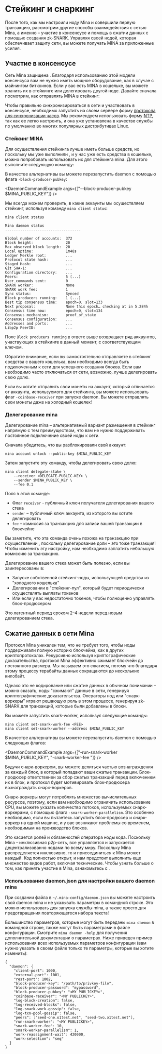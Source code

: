
# Стейкинг и снаркинг

После того, как мы настроили ноду Mina и совершили первую транзакцию, рассмотрим другие способы взаимодействия с сетью Mina, а именно – участие в консенсусе и помощь в сжатии данных с помощью создания zk-SNARK. Управляя своей нодой, которая обеспечивает защиту сети, вы можете получать MINA за приложенные усилия.

## Участие в консенсусе

Сеть Mina защищена <DocLink copy="консенсусом Proof-of-Stake" url="/glossary#proof-of-stake" />. Благодаря использованию этой модели консенсуса вам не нужно иметь мощное оборудование, как в случае с майнингом биткоинов. Если у вас есть MINA в кошельке, вы можете хранить их в стейкинге или делегировать другой ноде. Давайте сначала посмотрим, как отправлять MINA в стейкинг:

<Alert kind="warning">

Чтобы правильно синхронизироваться в сети и участвовать в консенсусе, необходимо запустить на своем сервере форму [протокола для синхронизации часов](https://en.wikipedia.org/wiki/Clock_synchronization). Мы рекомендуем использовать форму [NTP](https://en.wikipedia.org/wiki/Network_Time_Protocol), так как ее легко настроить, и она уже установлена в качестве службы по умолчанию во многих популярных дистрибутивах Linux.

</Alert>

### Стейкинг MINA

Для осуществления стейкинга лучше иметь больше средств, но поскольку мы уже выполнили <DocLink copy="предыдущий шаг" url="/using-mina/send-payment#make-a-payment" />, и у нас уже есть средства в кошельке, можно попробовать использовать их для стейкинга mina. Для этого выполните следующую команду:

В качестве альтернативы вы можете перезапустить daemon с помощью флага `-block-producer-pubkey`:

<DaemonCommandExample args={["--block-producer-pubkey $MINA_PUBLIC_KEY"]} />

Мы всегда можем проверить, в какие аккаунты мы осуществляем стейкинг, используя команду `mina client status`:

```
mina client status

Mina daemon status
-----------------------------------

Global number of accounts:  372
Block height:               20
Max observed block length:  20
Local uptime:               1m48s
Ledger Merkle root:         ...
Protocol state hash:        ...
Staged Hash:                ...
Git SHA-1:                  ...
Configuration directory:    ...
Peers:                      5 (...)
User_commands sent:         0
SNARK worker:               None
SNARK work fee:             1
Sync status:                Synced
Block producers running:    1 (...)
Best tip consensus time:    epoch=0, slot=133
Next proposal:              None this epoch… checking at in 5.284h
Consensus time now:         epoch=0, slot=134
Consensus mechanism:        proof_of_stake
Consensus configuration:    ...
Addresses and ports:        ...
Libp2p PeerID:              ...
```

Поле `Block producers running` в ответе выше возвращает ряд аккаунтов, участвующих в стейкинге в данный момент, с соответствующим ключом.

<Alert kind="warning">

Обратите внимание, если вы самостоятельно отправляете в стейкинг средства с вашего кошелька, вам необходимо всегда быть подключенным к сети для успешного создания блоков. Если вам необходимо часто отключаться от сети, возможно, лучше делегировать свою долю.

</Alert>

Если вы хотите отправить свои монеты на аккаунт, который отличается от аккаунта, используемого для стейкинга, вы можете использовать флаг `-coinbase-receiver` при запуске daemon. Вы можете отправлять свои монеты даже на холодный кошелек!

### Делегирование mina

Делегирование mina – альтернативный вариант размещения в стейкинг напрямую с тем преимуществом, что вам не нужно поддерживать постоянное подключение своей ноды к сети.

Сначала убедитесь, что вы разблокировали свой аккаунт:

    mina account unlock --public-key $MINA_PUBLIC_KEY

Затем запустите эту команду, чтобы делегировать свою долю:

    mina client delegate-stake \
        --receiver <DELEGATE-PUBLIC-KEY> \
        --sender $MINA_PUBLIC_KEY \
        --fee 0.1

Поля в этой команде:

- Флаг `receiver` - публичный ключ получателя делегирования вашего стека
- `sender` – публичный ключ аккаунта, из которого вы хотите делегировать
- `fee` – комиссия за транзакцию для записи вашей транзакции в блокчейне

Вы заметите, что эта команда очень похожа на транзакцию при осуществлении <DocLink copy="платежа" url="/using-mina/send-payment#make-a-payment" />, поскольку делегирование доли – это тоже транзакция! Чтобы изменить эту настройку, нам необходимо заплатить небольшую комиссию за транзакцию.

Делегирование вашего стека может быть полезно, если вы заинтересованы в:

- Запуске собственной стейкинг-ноды, использующей средства из "холодного кошелька"
- Делегировании в "стейкинг-пул", который будет периодически осуществлять выплаты токенов
- Или если у вас недостаточно токенов, чтобы полноценно управлять блок-продюсером

<Alert>

Это латентный период сроком 2–4 недели перед новым делегированием стека.

</Alert>

## Сжатие данных в сети Mina

Протокол Mina уникален тем, что не требует того, чтобы ноды поддерживали полную историю блокчейна, как в других криптопротоколах. Рекурсивно используя криптографические доказательства, протокол Mina эффективно сжимает блокчейн до постоянного размера. Мы называем это сжатием, потому что благодаря этому процессу терабайты данных сокращаются до нескольких килобайт.

Однако это не кодирование или сжатие данных в обычном понимании – можно сказать, ноды "сжимают" данные в сети, генерируя криптографические доказательства. Операторы нод или "снарк-воркеры" играют решающую роль в этом процессе, генерируя zk-SNARK для транзакций, которые были добавлены в блоки.

Вы можете запустить snark-worker, используя следующие команды:

    mina client set-snark-work-fee <FEE>
    mina client set-snark-worker --address $MINA_PUBLIC_KEY

В качестве альтернативы вы можете перезапустить daemon с помощью следующих флагов:

<DaemonCommandExample
  args={["-run-snark-worker $MINA_PUBLIC_KEY", "-snark-worker-fee <fee>"]}
/>

Будучи снарк-воркером, вы можете делиться частью вознаграждения за каждый блок, в который попадают ваши сжатые транзакции. Блок-продюсер ответственен за сбор сжатых транзакций перед включением их в блок, и протокол будет мотивировать блок-продюсера вознаграждать снарк-воркеров.

Снарк-воркеры могут потреблять множество вычислительных ресурсов, поэтому, если вам необходимо ограничить использование CPU, вы можете указать количество потоков, используемых снарк-воркерами, с помощью флага `-snark-worker-parallelism`. Это особенно необходимо, если вы пытаетесь запустить блок-продюсер и снарк-воркер на одной машине, и у вас возникают проблемы со временем, необходимым на производство блоков.

Это касается ролей и обязанностей оператора ноды кода. Поскольку Mina – инклюзивная p2p-сеть, все управляется и запускается децентрализованно нодами по всему миру. Поскольку Mina распределяется инклюзивно, то и присоединиться к Mina может каждый. Код полностью открыт, и нам предстоит выполнить еще множество видов работ, включая технические. Чтобы узнать больше о том, как принять участие в Mina, ознакомьтесь с <DocLink copy="разделом о вкладе в Mina" url="/developers/contributing" />.

### Использование daemon.json для настройки вашего daemon mina

При создании файла в `~/.mina-config/daemon.json` вы можете настроить свой daemon mina и не указывать параметры в командной строке. Это можно использовать для запуска службы mina, а также просто для предотвращения повторяющегося набора текста!

Большинство параметров, которые могут быть переданы `mina daemon` в командной строке, также могут быть параметрами в файле конфигурации. Смотрите `mina daemon -help` для получения дополнительной документации о параметрах. Ниже приведен пример использования всех используемых параметров конфигурации (вам нужно указать в своем файле только те параметры, которые вы хотите изменить):

```
{
  "daemon": {
    "client-port": 1000,
    "external-port": 1001,
    "rest-port": 1002,
    "block-producer-key": "/path/to/privkey-file",
    "block-producer-password": "mypassword",
    "block-producer-pubkey": "<MY PUBLICKEY>",
    "coinbase-receiver": "<MY PUBLICKEY>",
    "log-block-creation": false,
    "log-received-blocks": false,
    "log-snark-work-gossip": false,
    "log-txn-pool-gossip": false,
    "peers": ["seed-one.o1test.net", "seed-two.o1test.net"],
    "run-snark-worker": "<MY PUBLICKEY>",
    "snark-worker-fee": 10,
    "snark-worker-parallelism": 1,
    "work-reassignment-wait": 420000,
    "work-selection": "seq"
  }
}
```
